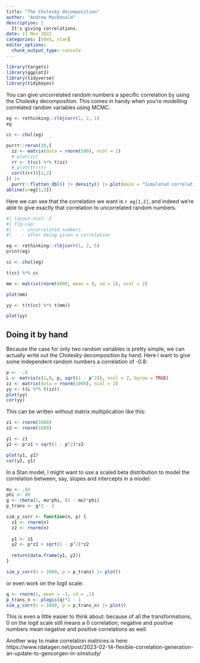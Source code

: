 ```yaml
---
title: "The Cholesky decomposition"
author: "Andrew MacDonald"
description: |
  It's giving correlations.
date: 11 Nov 2022
categories: [UdeS, stan]
editor_options: 
  chunk_output_type: console
---
```


```r
library(targets)
library(ggplot2)
library(tidyverse)
library(tidybayes)
```

You can give uncorrelated random numbers a specific correlation by using the Cholesky decomposition. 
This comes in handy when you're modelling correlated random variables using MCMC.

```r
eg <- rethinking::rlkjcorr(1, 2, 1)
eg

cc <- chol(eg)

purrr::rerun(30,{
  zz <- matrix(data = rnorm(500), ncol = 2)
  # plot(zz)
  rr <- t(cc) %*% t(zz)
  # plot(t(rr))
  cor(t(rr))[1,2]
}) |> 
  purrr::flatten_dbl() |> density() |> plot(main = "Simulated correlations")
abline(v=eg[1,2])
```

Here we can see that the correlation we want is `r eg[1,2]`, and indeed we're able to give exactly that correlation to uncorrelated random numbers. 
```r
#| layout-ncol: 2
#| fig-cap: 
#|    - uncorrelated numbers
#|    - after being given a correlation

eg <- rethinking::rlkjcorr(1, 2, 5)
print(eg)

cc <- chol(eg)

t(cc) %*% cc

mm <- matrix(rnorm(4000, mean = 0, sd = 1), ncol = 2)

plot(mm)

yy <- t(t(cc) %*% t(mm))

plot(yy)

```

## Doing it by hand

Because the case for only two random variables is pretty simple, we can actually write out the Cholesky decomposition by hand. 
Here I want to give some independent random numbers a correlation of -0.8:

```r
p <- -.8
L <- matrix(c(1,0, p, sqrt(1 - p^2)), ncol = 2, byrow = TRUE)
zz <- matrix(data = rnorm(1000), ncol = 2)
yy <- t(L %*% t(zz))
plot(yy)
cor(yy)
```

This can be written without matrix multiplication like this:


```r
z1 <- rnorm(1000)
z2 <- rnorm(1000)

y1 <- z1
y2 <- p*z1 + sqrt(1 - p^2)*z2

plot(y1, y2)
cor(y2, y1)
```

In a Stan model, I might want to use a scaled beta distribution to model the correlation between, say, slopes and intercepts in a model:

```r
mu <- .84
phi <- 80
g <- rbeta(1, mu*phi, (1 - mu)*phi)
p_trans <- g*2 - 1

sim_y_corr <- function(n, p) {
  z1 <- rnorm(n)
  z2 <- rnorm(n)
  
  y1 <- z1
  y2 <- p*z1 + sqrt(1 - p^2)*z2
  
  return(data.frame(y1, y2))
}

sim_y_corr(n = 1000, p = p_trans) |> plot()
```

or even work on the logit scale:

```r
q <- rnorm(1, mean = -1, sd = .1)
p_trans_n <- plogis(q)*2 - 1
sim_y_corr(n = 1000, p = p_trans_n) |> plot()
```

This is even a little easier to think about: because of all the transformations, 0 on the logit scale still means a 0 correlation; negative and positive numbers mean negative and positive correlations as well. 





Another way to make correlation matrices is here: https://www.rdatagen.net/post/2023-02-14-flexible-correlation-generation-an-update-to-gencorgen-in-simstudy/
